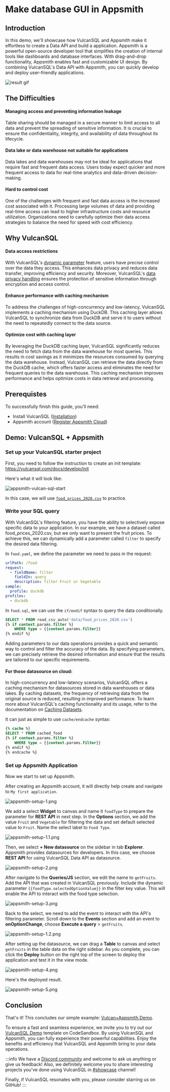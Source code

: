 # Make database GUI in Appsmith

## Introduction

In this demo, we'll showcase how VulcanSQL and Appsmith make it effortless to create a Data API and build a application. Appsmith is a powerful open-source developer tool that simplifies the creation of internal tools like dashboards and database interfaces. With drag-and-drop functionality, Appsmith enables fast and customizable UI design. By combining VulcanSQL's Data API with Appsmith, you can quickly develop and deploy user-friendly applications.

![result gif](./imgs/result.gif)

## The Difficulties

#### Managing access and preventing information leakage
Table sharing should be managed in a secure manner to limit access to all data and prevent the spreading of sensitive information. It is crucial to ensure the confidentiality, integrity, and availability of data throughout its lifecycle.

#### Data lake or data warehouse not suitable for applications
Data lakes and data warehouses may not be ideal for applications that require fast and frequent data access. Users today expect quicker and more frequent access to data for real-time analytics and data-driven decision-making.

#### Hard to control cost
One of the challenges with frequent and fast data access is the increased cost associated with it. Processing large volumes of data and providing real-time access can lead to higher infrastructure costs and resource utilization. Organizations need to carefully optimize their data access strategies to balance the need for speed with cost efficiency.


## Why VulcanSQL

#### Data access restrictions
With VulcanSQL's [dynamic parameter](/docs/develop/dynamic-param) feature, users have precise control over the data they access. This enhances data privacy and reduces data transfer, improving efficiency and security. Moreover, VulcanSQL's [data privacy handling](/docs/data-privacy/overview) ensures the protection of sensitive information through encryption and access control.

#### Enhance performance with caching mechanism
To address the challenges of high-concurrency and low-latency, VulcanSQL implements a caching mechanism using DuckDB. This caching layer allows VulcanSQL to synchronize data from DuckDB and serve it to users without the need to repeatedly connect to the data source.

#### Optimize cost with caching layer
By leveraging the DuckDB caching layer, VulcanSQL significantly reduces the need to fetch data from the data warehouse for most queries. This results in cost savings as it minimizes the resources consumed by querying the data warehouse. Instead, VulcanSQL can retrieve the data directly from the DuckDB cache, which offers faster access and eliminates the need for frequent queries to the data warehouse. This caching mechanism improves performance and helps optimize costs in data retrieval and processing.


## Prerequistes
To successfully finish this guide, you'll need:
- Install VulcanSQL ([Installation](/docs/get-started/installation))
- Appsmith account ([Register Appsmith Cloud](https://app.appsmith.com/))


## Demo: VulcanSQL + Appsmith

### Set up your VulcanSQL starter project

First, you need to follow the instruction to create an init template:
https://vulcansql.com/docs/develop/init

Here's what it will look like:

![appsmith-vulcan-sql-start](./imgs/appsmith-vulcan-sql-start.png)

In this case, we will use [`food_prices_2020.csv`](https://codesandbox.io/p/sandbox/demo-for-appsmith-frpcqz?file=%2Fdata%2Ffood_prices_2020.csv) to practice.


### Write your SQL query
With VulcanSQL's filtering feature, you have the ability to selectively expose specific data to your application. In our example, we have a dataset called food_prices_2020.csv, but we only want to present the fruit prices. To achieve this, we can dynamically add a parameter called `filter` to specify the desired data filtering. 

In `food.yaml`, we define the parameter we need to pass in the request:
```yaml
urlPath: /food
request:
  - fieldName: filter
    fieldIn: query
    description: filter Fruit or Vegetable
sample:
  profile: duckdb
profiles:
  - duckdb
```

In `food.sql`, we can use the `if/endif` syntax to query the data conditionally.

```sql
SELECT * FROM read_csv_auto('data/food_prices_2020.csv')
{% if context.params.filter %}
    WHERE type = {{context.params.filter}}
{% endif %}
```

Adding parameters to our data operations provides a quick and semantic way to control and filter the accuracy of the data. By specifying parameters, we can precisely retrieve the desired information and ensure that the results are tailored to our specific requirements. 

#### For those datasource on cloud:

In high-concurrency and low-latency scenarios, VulcanSQL offers a caching mechanism for datasources stored in data warehouses or data lakes. By caching datasets, the frequency of retrieving data from the original source is reduced, resulting in improved performance. To learn more about VulcanSQL's caching functionality and its usage, refer to the documentation on [Caching Datasets](/docs/develop/cache).

It can just as simple to use `cache/endcache` syntax:

```sql
{% cache %}
SELECT * FROM cached_food
{% if context.params.filter %}
    WHERE type = {{context.params.filter}}
{% endif %}
{% endcache %}
```

### Set up Appsmith Application
Now we start to set up Appsmith.

After creating an Appsmith account, it will directly help create and navigate to `My first application`.

![appsmith-setup-1.png](./imgs/appsmith-setup-1.png)

We add a select **Widget** to canvas and name it `foodType` to prepare the parameter for **REST API** in next step.
In the **Options** section, we add the value `Fruit` and `Vegetable` for filtering the data and set default selected value to `Fruit`.
Name the select label to `Food Type`.

![appsmith-setup-1.1.png](./imgs/appsmith-setup-1.1.png)

Then, we select **+ New datasource** on the sidebar in tab **Explorer**. Appsmith provides datasources for developers. In this case, we choose **REST API** for using VulcanSQL Data API as datasource.

![appsmith-setup-2.png](./imgs/appsmith-setup-2.png)

After navigate to the **Queries/JS** section, we edit the name to `getFruits`. Add the API that was created in VulcanSQL previously. Include the dynamic parameter `{{foodType.selectedOptionValue}}` in the filter key value. This will enable the API to interact with the food type selection.

![appsmith-setup-3.png](./imgs/appsmith-setup-3.png)


Back to the select, we need to add the event to interact with the API's filtering parameter. Scroll down to the **Events** section and
add an event to **onOptionChange**, choose **Execute a query** > `getFruits`.

![appsmith-setup-1.2.png](./imgs/appsmith-setup-1.2.png)

After setting up the datasource, we can drag a **Table** to canvas and select `getFruits` in the table data on the right sidebar. As you complete, you can click the **Deploy** button on the right top of the screen to deploy the application and test it in the view mode.

![appsmith-setup-4.png](./imgs/appsmith-setup-4.png)

Here's the deployed result.

![appsmith-setup-5.png](./imgs/appsmith-setup-5.png)

## Conclusion

That's it! This concludes our simple example: [Vulcan+Appsmith Demo](https://app.appsmith.com/app/my-first-application/page1-64a6848a4d60e87c5655e3f6).

To ensure a fast and seamless experience, we invite you to try out our [VulcanSQL Demo](https://codesandbox.io/p/sandbox/demo-for-appsmith-frpcqz) template on CodeSandbox. By using VulcanSQL and Appsmith, you can fully experience their powerful capabilities. Enjoy the benefits and efficiency that VulcanSQL and Appsmith bring to your data operations.

:::info
We have a [Discord community](https://discord.gg/ztDz8DCmG4) and welcome to ask us anything or give us feedback! Also, we definitely welcome you to share interesting projects you've done using VulcanSQL in [#showcase](https://discord.com/channels/1017514410677391420/1017514410677391427) channel!

Finally, if VulcanSQL resonates with you, please consider starring us on GitHub!
:::